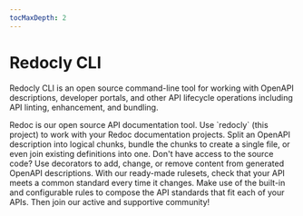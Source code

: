 ```yaml
---
tocMaxDepth: 2
---
```



# Redocly CLI

Redocly CLI is an open source command-line tool for working with OpenAPI descriptions, developer portals, and other API lifecycle operations including API linting, enhancement, and bundling.

<div>
  <Flex justifyContent="space-between" flexWrap="wrap">
    <WideTile to="../redoc/deployment/intro.md#redocly-cli" header="Redocly and Redoc">
      Redoc is our open source API documentation tool. Use `redocly` (this project) to work with your Redoc documentation projects.
    </WideTile>
    <WideTile to="./file-management.md" header="Manage OpenAPI descriptions">
      Split an OpenAPI description into logical chunks, bundle the chunks to create a single file, or even join existing definitions into one.
    </WideTile>
    <WideTile to="./decorators.md" header="Transform OpenAPI descriptions">
      Don't have access to the source code? Use decorators to add, change, or remove content from generated OpenAPI descriptions.
    </WideTile>
    <WideTile to="./api-standards.md" header="API governance, batteries included">
      With our ready-made rulesets, check that your API meets a common standard every time it changes. Make use of the built-in and configurable rules to compose the API standards that fit each of your APIs.
    </WideTile>
    <WideTile to="https://github.com/Redocly/redocly-cli/blob/main/.github/CONTRIBUTING.md" header="Want to contribute?">
      Then join our active and supportive community!
    </WideTile>
  </Flex>
</div>
